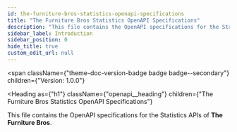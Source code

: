 ```yaml
---
id: the-furniture-bros-statistics-openapi-specifications
title: "The Furniture Bros Statistics OpenAPI Specifications"
description: "This file contains the OpenAPI specifications for the Statistics APIs of **The Furniture Bros**."
sidebar_label: Introduction
sidebar_position: 0
hide_title: true
custom_edit_url: null
---
```



<span
  className={"theme-doc-version-badge badge badge--secondary"}
  children={"Version: 1.0.0"}
>
</span>

<Heading
  as={"h1"}
  className={"openapi__heading"}
  children={"The Furniture Bros Statistics OpenAPI Specifications"}
>
</Heading>



This file contains the OpenAPI specifications for the Statistics APIs of **The Furniture Bros**.


      